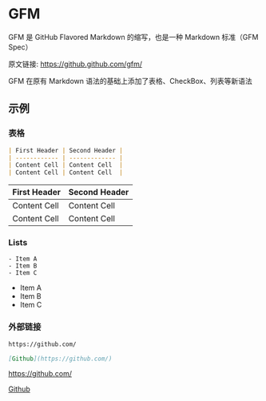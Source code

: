 # GFM

GFM 是 GitHub Flavored Markdown 的缩写，也是一种 Markdown 标准（GFM Spec）

原文链接: https://github.github.com/gfm/

GFM 在原有 Markdown 语法的基础上添加了表格、CheckBox、列表等新语法

## 示例

### 表格

```md
| First Header | Second Header |
| ------------ | ------------- |
| Content Cell | Content Cell  |
| Content Cell | Content Cell  |
```

| First Header | Second Header |
| ------------ | ------------- |
| Content Cell | Content Cell  |
| Content Cell | Content Cell  |

### Lists

```
- Item A
- Item B
- Item C
```

- Item A
- Item B
- Item C

### 外部链接

```md
https://github.com/

[Github](https://github.com/)
```

https://github.com/

[Github](https://github.com/)
